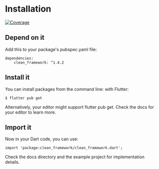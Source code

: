 # Installation
[![Coverage](https://codecov.io/gh/MattHamburger/clean_framework/branch/main/graph/badge.svg)](https://codecov.io/gh/MattHamburger/clean_framework)

## Depend on it
Add this to your package's pubspec.yaml file:

```
dependencies:
    clean_framework: ^1.4.2
```

## Install it
You can install packages from the command line: with Flutter:

```
$ flutter pub get
```

Alternatively, your editor might support flutter pub get. Check the docs for your editor to learn more.

## Import it
Now in your Dart code, you can use:

```
import 'package:clean_framework/clean_framework.dart';
```

Check the docs directory and the example project for implementation details.